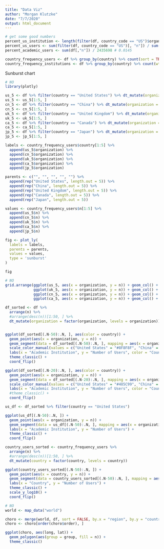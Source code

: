 ```yaml
---
title: "Data Viz"
author: "Morgan Klutzke"
date: "7/7/2020"
output: html_document
---
```


```r
# get some good numbers
percent_us_institution <- length(filter(df, country_code == "US")$organization) / length(df$organization) # 0.332
percent_us_users <- sum(filter(df, country_code == "US")[, "n"]) / sum(df[, "n"]) # 0.587
percent_academic_users <- sum(df[,"n"]) / 2435698 # 0.0145
```

```r
country_frequency_users <- df %>% group_by(country) %>% count(sort = TRUE)
country_frequency_institutions <- df %>% group_by(country) %>% count(wt = n(), sort = TRUE)
```

Sunburst chart

```r
# NO
library(plotly)

us_5 <- df %>% filter(country == "United States") %>% dt_mutate(organization = fct_reorder(organization, n))
us_5 <- us_5[1:5, ]
cn_5 <- df %>% filter(country == "China") %>% dt_mutate(organization = fct_reorder(organization, n))
cn_5 <- cn_5[1:5, ]
uk_5 <- df %>% filter(country == "United Kingdom") %>% dt_mutate(organization = fct_reorder(organization, n))
uk_5 <- uk_5[1:5, ]
ca_5 <- df %>% filter(country == "Canada") %>% dt_mutate(organization = fct_reorder(organization, n))
ca_5 <- ca_5[1:5, ]
jp_5 <- df %>% filter(country == "Japan") %>% dt_mutate(organization = fct_reorder(organization, n))
jp_5 <- jp_5[1:5, ]

labels <- country_frequency_users$country[1:5] %>%
  append(us_5$organization) %>%
  append(cn_5$organization) %>%
  append(uk_5$organization) %>%
  append(ca_5$organization) %>%
  append(jp_5$organization)

parents <- c("", "", "", "", "") %>%
  append(rep("United States", length.out = 5)) %>%
  append(rep("China", length.out = 5)) %>%
  append(rep("United Kingdom", length.out = 5)) %>%
  append(rep("Canada", length.out = 5)) %>%
  append(rep("Japan", length.out = 5))

values <- country_frequency_users$n[1:5] %>%
  append(us_5$n) %>%
  append(cn_5$n) %>%
  append(uk_5$n) %>%
  append(ca_5$n) %>%
  append(jp_5$n)

fig <- plot_ly(
  labels = labels, 
  parents = parents,
  values = values,
  type = 'sunburst'
)

fig
```



```r
# NO
grid.arrange(ggplot(us_5, aes(x = organization, y = n)) + geom_col() + coord_flip(),
             ggplot(uk_5, aes(x = organization, y = n)) + geom_col() + coord_flip(),
             ggplot(cn_5, aes(x = organization, y = n)) + geom_col() + coord_flip(),
             ggplot(ca_5, aes(x = organization, y = n)) + geom_col() + coord_flip())
```



```r
df_sorted <- df %>%
  arrange(n) %>%
  #arrange(desc(n))[1:50, ] %>%
  dt_mutate(organization = factor(organization, levels = organization))


ggplot(df_sorted[(.N-50):.N, ], aes(color = country)) +
  geom_point(aes(x = organization, y = n)) +
  geom_segment(data = df_sorted[(.N-50):.N, ], mapping = aes(x = organization, xend = organization, y = 0, yend = n)) +
  scale_color_manual(values = c("United States" = "#8F8F8F", "China" = "#E57200", "United Kingdom" = "#12B2CE", "Canada" = "#485C99")) +
  labs(x = "Academic Institution", y = "Number of Users", color = "Country") +
  theme_classic() +
  coord_flip()

ggplot(df_sorted[(.N-20):.N, ], aes(color = country)) +
  geom_point(aes(x = organization, y = n)) +
  geom_segment(data = df_sorted[(.N-20):.N, ], mapping = aes(x = organization, xend = organization, y = 0, yend = n)) +
  scale_color_manual(values = c("United States" = "#485C99", "China" = "#E57200", "Canada" = "#12B2CE")) +
  labs(x = "Academic Institution", y = "Number of Users", color = "Country", title = "Top 20 universities by number of users") +
  #theme_classic() +
  coord_flip()
```


```r
us_df <- df_sorted %>% filter(country == "United States")

ggplot(us_df[(.N-50):.N, ]) +
  geom_point(aes(x = organization, y = n)) +
  geom_segment(data = us_df[(.N-50):.N, ], mapping = aes(x = organization, xend = organization, y = 0, yend = n)) +
  labs(x = "Academic Institution", y = "Number of Users") +
  theme_classic() +
  coord_flip()
```

```r
country_users_sorted <- country_frequency_users %>%
  arrange(n) %>%
  #arrange(desc(n))[1:50, ] %>%
  dt_mutate(country = factor(country, levels = country))

ggplot(country_users_sorted[(.N-50):.N, ]) +
  geom_point(aes(x = country, y = n)) +
  geom_segment(data = country_users_sorted[(.N-50):.N, ], mapping = aes(x = country, xend = country, y = 0, yend = n)) +
  labs(x = "Country", y = "Number of Users") +
  theme_classic() +
  scale_y_log10() +
  coord_flip()
```

```r
# NO
world <- map_data("world")

choro <- merge(world, df, sort = FALSE, by.x = "region", by.y = "country")
choro <- choro[order(choro$order), ]

ggplot(choro, aes(long, lat)) + 
  geom_polygon(aes(group = group, fill = n)) +
  theme_classic()
```

```r

```

